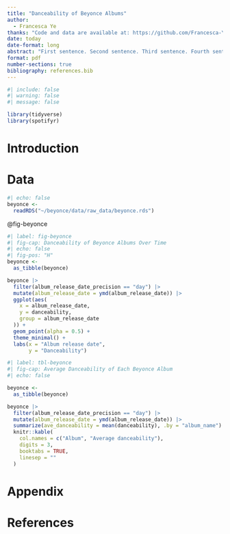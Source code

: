 ```yaml
---
title: "Danceability of Beyonce Albums"
author: 
  - Francesca Ye
thanks: "Code and data are available at: https://github.com/Francesca-Ye/beyonce"
date: today
date-format: long
abstract: "First sentence. Second sentence. Third sentence. Fourth sentence."
format: pdf
number-sections: true
bibliography: references.bib
---
```


```r
#| include: false
#| warning: false
#| message: false

library(tidyverse)
library(spotifyr)
```


# Introduction

# Data {#sec-data}

```r
#| echo: false
beyonce <-
  readRDS("~/beyonce/data/raw_data/beyonce.rds")
```
@fig-beyonce
```r
#| label: fig-beyonce
#| fig-cap: Danceability of Beyonce Albums Over Time
#| echo: false
#| fig-pos: "H"
beyonce <-
  as_tibble(beyonce)

beyonce |>
  filter(album_release_date_precision == "day") |>
  mutate(album_release_date = ymd(album_release_date)) |>
  ggplot(aes(
    x = album_release_date,
    y = danceability,
    group = album_release_date
  )) +
  geom_point(alpha = 0.5) +
  theme_minimal() +
  labs(x = "Album release date",
       y = "Danceability")
```

```r
#| label: tbl-beyonce
#| fig-cap: Average Danceability of Each Beyonce Album
#| echo: false

beyonce <-
  as_tibble(beyonce)

beyonce |>
  filter(album_release_date_precision == "day") |> 
  mutate(album_release_date = ymd(album_release_date)) |>
  summarize(ave_danceability = mean(danceability), .by = "album_name") |> 
  knitr::kable(
    col.names = c("Album", "Average danceability"),
    digits = 3,
    booktabs = TRUE,
    linesep = ""
  )
```

\newpage

\appendix

# Appendix {-}



\newpage


# References


